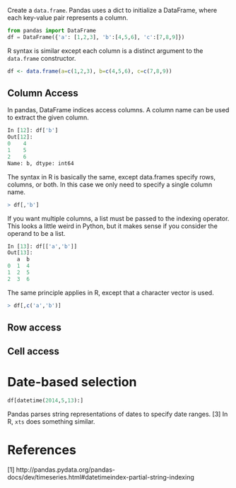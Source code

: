 Create a `data.frame`. Pandas uses a dict to initialize a DataFrame, 
where each key-value pair represents a column.
```python
from pandas import DataFrame
df = DataFrame({'a': [1,2,3], 'b':[4,5,6], 'c':[7,8,9]})
```
R syntax is similar except each column is a distinct argument to
the `data.frame` constructor.
```R
df <- data.frame(a=c(1,2,3), b=c(4,5,6), c=c(7,8,9))
```

## Column Access
In pandas, DataFrame indices access columns. A column name can be used 
to extract the given column.
```python
In [12]: df['b']
Out[12]: 
0    4
1    5
2    6
Name: b, dtype: int64
```
The syntax in R is basically the same, except data.frames specify rows, 
columns, or both. In this case we only need to specify a single column
name.
```R
> df[,'b']
```

If you want multiple columns, a list must be passed to the indexing
operator. This looks a little weird in Python, but it makes sense
if you consider the operand to be a list.
```python
In [13]: df[['a','b']]
Out[13]: 
   a  b
0  1  4
1  2  5
2  3  6
```
The same principle applies in R, except that a character vector is used.
```R
> df[,c('a','b')]
```

## Row access

## Cell access

# Date-based selection

```python
df[datetime(2014,5,13):]
```
Pandas parses string representations of dates to specify date ranges. [3]
In R, `xts` does something similar.


# References
[1] http://pandas.pydata.org/pandas-docs/dev/timeseries.html#datetimeindex-partial-string-indexing
